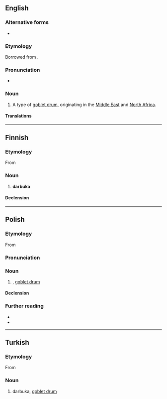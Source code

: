 ==English==
{{wikipedia}}

===Alternative forms===
* {{l|en|darbouka}}

===Etymology===
Borrowed from {{bor|en|ar|دَرْبُوكَة}}.

===Pronunciation===
* {{a|RP}} {{IPA|en|/ˌdɑːˈbuːkə/}}

===Noun===
{{en-noun}}

# {{lb|en|musical instruments}} A type of [[goblet drum]], originating in the [[Middle East]] and [[North Africa]].

====Translations====
{{trans-see|goblet drum}}

----

==Finnish==

===Etymology===
From {{der|fi|ar|دَرْبُوكَة}}

===Noun===
{{fi-noun}}

# {{lb|fi|musical instruments}} '''darbuka'''

====Declension====
{{fi-decl-kulkija|darbuk|a}}

----

==Polish==

===Etymology===
From {{der|pl|ar|دَرْبُوكَة}}

===Pronunciation===
{{pl-p}}

===Noun===
{{pl-noun|f}}

# {{lb|pl|musical instruments}} {{l|en|darbuka}}, [[goblet drum]]

====Declension====
{{pl-decl-noun-f}}

===Further reading===
* {{R:pl:WSJP}}
* {{R:pl:PWN}}

----

==Turkish==

===Etymology===
From {{der|tr|ar|دَرْبُوكَة}}

===Noun===
{{tr-noun|yı|lar}}

# {{lb|tr|musical instruments}} darbuka, [[goblet drum]]